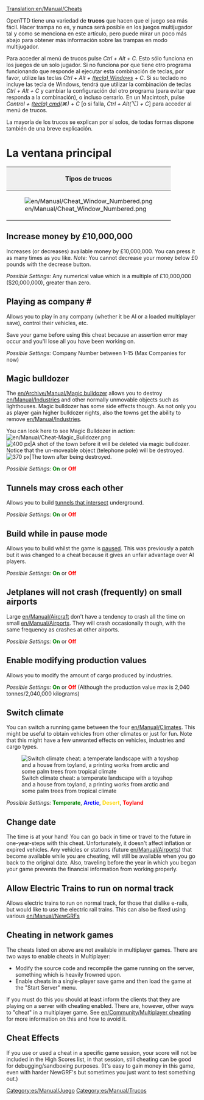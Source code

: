 [[Translation:en/Manual/Cheats]]
{{es/Traducción|origen=Cheats}}


{{es/Manual/Tabla de contenido}}
<div style="margin-right:150px">{{es/Aviso| Usando trampas, usted traiciona a sus rivales. Tenga presente que tal deshonra será recordada por toda la eternidad (ésto significa que el uso de los trucos quedará registrado en su partida salvada).}}</div>

OpenTTD tiene una variedad de '''trucos''' que hacen que el juego sea más fácil. Hacer trampa no es, y nunca será posible en los juegos multijugador tal y como se menciona en este artículo, pero puede mirar un poco más abajo para obtener más información sobre las trampas en modo multijugador.

Para acceder al menú de trucos pulse ''Ctrl + Alt + C''. Esto sólo funciona en los juegos de un solo jugador. Si no funciona por que tiene otro programa funcionando que responde al ejecutar esta combinación de teclas, por favor, utilize las teclas ''Ctrl + Alt + [https://www.wikipedia.org/wiki/es:Windows (tecla) Windows] + C''. Si su teclado no incluye las tecla de Windows, tendrá que utilizar la combinación de teclas ''Ctrl + Alt + C'' y cambiar la configuración del otro programa (para evitar que responda a la combinación), o incluso cerrarlo. En un Macintosh, pulse ''Control + [https://www.wikipedia.org/wiki/es:Comando (tecla) cmd](&#x2318;) + C'' [o si falla, ''Ctrl + Alt(⌥) + C''] para acceder al menú de trucos.

La mayoría de los trucos se explican por sí solos, de todas formas dispone también de una breve explicación.

=La ventana principal=
{{es/Pendiente de traducción}}

{|border="2" cellspacing="4" cellpadding="3" rules="all" style="margin:1em 1em 1em 0; border:solid 1px #AAAAAA;"
!colspan="4" style="background:#efefef;"| Tipos de trucos
|-
| rowspan="10" |[[File:en/Manual/Cheat Window Numbered.png|frame|center]]
| style="background:#efefef;" |'''Tipo'''
|-
| [[en/Manual/Cheats#increase-money-by-ps10000000|1. Increase Money]]
|-
| [[en/Manual/Cheats#playing-as-company|2. Play as Company]]
|-
| [[en/Manual/Cheats#magic-bulldozer|3. Magic Bulldozer]]
|-
| [[en/Manual/Cheats#tunnels-may-cross-each-other|4. Tunnels cross]]
|-
| [[en/Manual/Cheats#build-while-in-pause-mode|5. Build in Pause]]
|-
| [[en/Manual/Cheats#jetplanes-will-not-crash-frequently-on-small-airports|6. No Small Plane Crash]]
|-
| [[en/Manual/Cheats#enable-modifying-production-values|7. Modify Production Values]]
|-
| [[en/Manual/Cheats#switch-climate|8. Switch Climate]]
|-
| [[en/Manual/Cheats#change-date|9. Change Date]]
|}

==Increase money by £10,000,000==
Increases (or decreases) available money by £10,000,000. You can press it as many times as you like. ''Note:'' You cannot decrease your money below £0 pounds with the decrease button.

''Possible Settings:'' Any numerical value which is a multiple of £10,000,000 ($20,000,000), greater than zero.

==Playing as company #==
Allows you to play in any company (whether it be AI or a loaded multiplayer save), control their vehicles, etc.

Save your game before using this cheat because an assertion error may occur and you'll lose all you have been working on.

''Possible Settings:'' Company Number between 1-15 (Max Companies for now)

==Magic bulldozer==
The [[en/Archive/Manual/Magic bulldozer]] allows you to destroy [[en/Manual/Industries]] and other normally unmovable objects such as lighthouses. Magic bulldozer has some side effects though. As not only you as player gain higher bulldozer rights, also the towns get the ability to remove [[en/Manual/Industries]]. 

You can look here to see Magic Bulldozer in action: [[File:en/Manual/Cheat-Magic Bulldozer.png]]
[[File:en/Manual/Town Before.png|thumb|left|400 px|A shot of the town before it will be deleted via magic bulldozer. Notice that the un-moveable object (telephone pole) will be destroyed.]]
[[File:en/Manual/Town After.png|thumb|center|370 px|The town after being destroyed.]]
{{en/-}}

''Possible Settings:'' <span style="color:green">'''On'''</span> or <span style="color:red">'''Off'''</span>

==Tunnels may cross each other==
Allows you to build [[en/Archive/Manual/Crossing tunnels|tunnels that intersect]] underground.

''Possible Settings:'' <span style="color:green">'''On'''</span> or <span style="color:red">'''Off'''</span>

==Build while in pause mode==
Allows you to build whilst the game is [[en/Archive/Manual/Settings/Build in pause|paused]]. This was previously a patch but it was changed to a cheat because it gives an unfair advantage over AI players.

''Possible Settings:'' <span style="color:green">'''On'''</span> or <span style="color:red">'''Off'''</span>

==Jetplanes will not crash (frequently) on small airports==
Large [[en/Manual/Aircraft]] don't have a tendency to crash all the time on small [[en/Manual/Airports]]. They will crash occasionally though, with the same frequency as crashes at other airports.

''Possible Settings:'' <span style="color:green">'''On'''</span> or <span style="color:red">'''Off'''</span>

==Enable modifying production values==
Allows you to modify the amount of cargo produced by industries.

''Possible Settings:'' <span style="color:green">'''On'''</span> or <span style="color:red">'''Off'''</span> (Although the production value max is 2,040 tonnes/2,040,000 kilograms)

==Switch climate==
You can switch a running game between the four [[en/Manual/Climates]]. This might be useful to obtain vehicles from other climates or just for fun. Note that this might have a few unwanted effects on vehicles, industries and cargo types.

[[File:en/Manual/Switch climate.png|center|frame|Switch climate cheat: a temperate landscape with a toyshop and a house from toyland, a printing works from arctic and some palm trees from tropical climate]]

''Possible Settings:'' <span style="color:green">'''Temperate'''</span>, <span style="color:blue">'''Arctic'''</span>, <span style="color:gold">'''Desert'''</span>, <span style="color:red">'''Toyland'''</span>

==Change date==
The time is at your hand! You can go back in time or travel to the future in one-year-steps with this cheat. Unfortunately, it doesn't affect inflation or expired vehicles. Any vehicles or stations (future [[en/Manual/Airports]]) that become available while you are cheating, will still be available when you go back to the original date. Also, traveling before the year in which you began your game prevents the financial information from working properly.

==Allow Electric Trains to run on normal track==
{{en/Note|This is not a cheat in 0.7.0, but an Advanced Setting available from the [[en/Archive/Manual/Settings/Advanced Settings]] menu, which disables electric rails altogether.}}
Allows electric trains to run on normal track, for those that dislike e-rails, but would like to use the electric rail trains. This can also be fixed using various [[en/Manual/NewGRF]]s

==Cheating in network games==
The cheats listed on above are not available in multiplayer games.  There are two ways to enable cheats in Multiplayer:
* Modify the source code and recompile the game running on the server, something which is heavily frowned upon.
* Enable cheats in a single-player save game and then load the game at the "Start Server" menu.
If you must do this you should at least inform the clients that they are playing on a server with cheating enabled. There are, however, other ways to "cheat" in a multiplayer game.  See [[en/Community/Multiplayer cheating]] for more information on this and how to avoid it.

==Cheat Effects==
If you use or used a cheat in a specific game session, your score will not be included in the High Scores list, in that session, still cheating can be good for debugging/sandboxing purposes. (It's easy to gain money in this game, even with harder NewGRF's but sometimes you just want to test something out.)

[[Category:es/Manual/Juego]]
[[Category:es/Manual/Trucos]]